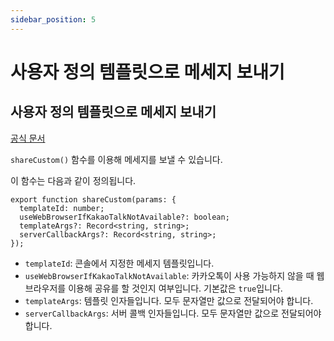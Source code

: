 ```yaml
---
sidebar_position: 5
---
```


# 사용자 정의 템플릿으로 메세지 보내기
## 사용자 정의 템플릿으로 메세지 보내기

[공식 문서](https://developers.kakao.com/docs/latest/ko/message/android-link#custom-template-msg)

`shareCustom()` 함수를 이용해 메세지를 보낼 수 있습니다.

이 함수는 다음과 같이 정의됩니다.

```tsx
export function shareCustom(params: {
  templateId: number;
  useWebBrowserIfKakaoTalkNotAvailable?: boolean;
  templateArgs?: Record<string, string>;
  serverCallbackArgs?: Record<string, string>;
});
```

- `templateId`: 콘솔에서 지정한 메세지 템플릿입니다.
- `useWebBrowserIfKakaoTalkNotAvailable`: 카카오톡이 사용 가능하지 않을 때 웹 브라우저를 이용해 공유를 할 것인지
여부입니다. 기본값은 `true`입니다.
- `templateArgs`: 템플릿 인자들입니다. 모두 문자열만 값으로 전달되어야 합니다.
- `serverCallbackArgs`: 서버 콜백 인자들입니다. 모두 문자열만 값으로 전달되어야 합니다.